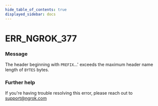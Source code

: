 ```yaml
---
hide_table_of_contents: true
displayed_sidebar: docs
---
```



# ERR_NGROK_377

### Message

The header beginning with `PREFIX`...' exceeds the maximum header name length of `BYTES` bytes.

### Further help

If you're having trouble resolving this error, please reach out to [support@ngrok.com](mailto:support@ngrok.com?subject=Help%20with%20ERR_NGROK_377)

<ErrorDetails error="err_ngrok_377" />
